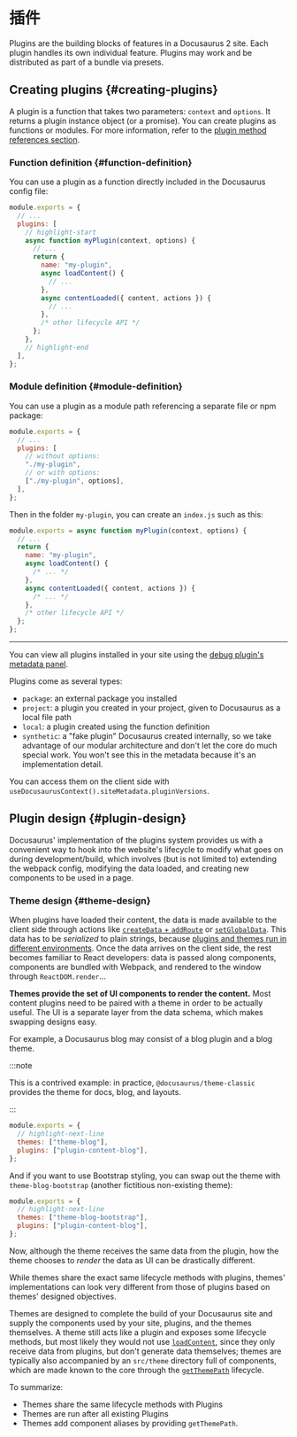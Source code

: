 # 插件

Plugins are the building blocks of features in a Docusaurus 2 site. Each plugin handles its own individual feature. Plugins may work and be distributed as part of a bundle via presets.

## Creating plugins {#creating-plugins}

A plugin is a function that takes two parameters: `context` and `options`. It returns a plugin instance object (or a promise). You can create plugins as functions or modules. For more information, refer to the [plugin method references section](../api/plugin-methods/README.mdx).

### Function definition {#function-definition}

You can use a plugin as a function directly included in the Docusaurus config file:

```js title="docusaurus.config.js"
module.exports = {
  // ...
  plugins: [
    // highlight-start
    async function myPlugin(context, options) {
      // ...
      return {
        name: "my-plugin",
        async loadContent() {
          // ...
        },
        async contentLoaded({ content, actions }) {
          // ...
        },
        /* other lifecycle API */
      };
    },
    // highlight-end
  ],
};
```

### Module definition {#module-definition}

You can use a plugin as a module path referencing a separate file or npm package:

```js title="docusaurus.config.js"
module.exports = {
  // ...
  plugins: [
    // without options:
    "./my-plugin",
    // or with options:
    ["./my-plugin", options],
  ],
};
```

Then in the folder `my-plugin`, you can create an `index.js` such as this:

```js title="my-plugin/index.js"
module.exports = async function myPlugin(context, options) {
  // ...
  return {
    name: "my-plugin",
    async loadContent() {
      /* ... */
    },
    async contentLoaded({ content, actions }) {
      /* ... */
    },
    /* other lifecycle API */
  };
};
```

---

You can view all plugins installed in your site using the [debug plugin's metadata panel](/__docusaurus/debug/metadata).

Plugins come as several types:

- `package`: an external package you installed
- `project`: a plugin you created in your project, given to Docusaurus as a local file path
- `local`: a plugin created using the function definition
- `synthetic`: a "fake plugin" Docusaurus created internally, so we take advantage of our modular architecture and don't let the core do much special work. You won't see this in the metadata because it's an implementation detail.

You can access them on the client side with `useDocusaurusContext().siteMetadata.pluginVersions`.

## Plugin design {#plugin-design}

Docusaurus' implementation of the plugins system provides us with a convenient way to hook into the website's lifecycle to modify what goes on during development/build, which involves (but is not limited to) extending the webpack config, modifying the data loaded, and creating new components to be used in a page.

### Theme design {#theme-design}

When plugins have loaded their content, the data is made available to the client side through actions like [`createData` + `addRoute`](../api/plugin-methods/lifecycle-apis.mdx#addRoute) or [`setGlobalData`](../api/plugin-methods/lifecycle-apis.mdx#setGlobalData). This data has to be _serialized_ to plain strings, because [plugins and themes run in different environments](./architecture.mdx). Once the data arrives on the client side, the rest becomes familiar to React developers: data is passed along components, components are bundled with Webpack, and rendered to the window through `ReactDOM.render`...

**Themes provide the set of UI components to render the content.** Most content plugins need to be paired with a theme in order to be actually useful. The UI is a separate layer from the data schema, which makes swapping designs easy.

For example, a Docusaurus blog may consist of a blog plugin and a blog theme.

:::note

This is a contrived example: in practice, `@docusaurus/theme-classic` provides the theme for docs, blog, and layouts.

:::

```js title="docusaurus.config.js"
module.exports = {
  // highlight-next-line
  themes: ["theme-blog"],
  plugins: ["plugin-content-blog"],
};
```

And if you want to use Bootstrap styling, you can swap out the theme with `theme-blog-bootstrap` (another fictitious non-existing theme):

```js title="docusaurus.config.js"
module.exports = {
  // highlight-next-line
  themes: ["theme-blog-bootstrap"],
  plugins: ["plugin-content-blog"],
};
```

Now, although the theme receives the same data from the plugin, how the theme chooses to _render_ the data as UI can be drastically different.

While themes share the exact same lifecycle methods with plugins, themes' implementations can look very different from those of plugins based on themes' designed objectives.

Themes are designed to complete the build of your Docusaurus site and supply the components used by your site, plugins, and the themes themselves. A theme still acts like a plugin and exposes some lifecycle methods, but most likely they would not use [`loadContent`](../api/plugin-methods/lifecycle-apis.mdx#loadContent), since they only receive data from plugins, but don't generate data themselves; themes are typically also accompanied by an `src/theme` directory full of components, which are made known to the core through the [`getThemePath`](../api/plugin-methods/extend-infrastructure.mdx#getThemePath) lifecycle.

To summarize:

- Themes share the same lifecycle methods with Plugins
- Themes are run after all existing Plugins
- Themes add component aliases by providing `getThemePath`.
